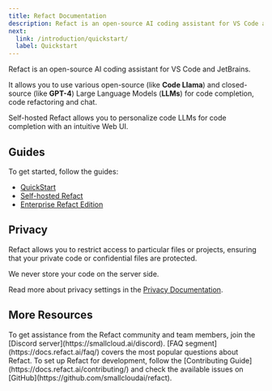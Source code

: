 ```yaml
---
title: Refact Documentation
description: Refact is an open-source AI coding assistant for VS Code and JetBrains.
next:
  link: /introduction/quickstart/
  label: Quickstart
---
```


Refact is an open-source AI coding assistant for VS Code and JetBrains. 

It allows you to use various open-source (like **Code Llama**) and closed-source (like **GPT-4**) Large Language Models (**LLMs**) for code completion, code refactoring and chat. 

Self-hosted Refact allows you to personalize code LLMs for code completion with an intuitive Web UI. 

## Guides
To get started, follow the guides:
- [QuickStart](https://docs.refact.ai/introduction/quickstart/)
- [Self-hosted Refact](https://docs.refact.ai/guides/version-specific/self-hosted/)
- [Enterprise Refact Edition](https://docs.refact.ai/guides/version-specific/enterprise/getting-started/)

## Privacy
Refact allows you to restrict access to particular files or projects, ensuring that your private code or confidential files are protected. 

We never store your code on the server side.

Read more about privacy settings in the [Privacy Documentation](https://docs.refact.ai/features/code-completion/#privacy).



## More Resources

<CardGrid>
	<Card title="Discord server" icon="pencil">
		To get assistance from the Refact community and team members, join the [Discord server](https://smallcloud.ai/discord).
	</Card>
	<Card title="FAQ" icon="magnifier">
		[FAQ segment](https://docs.refact.ai/faq/) covers the most popular questions about Refact.
	</Card>
	<Card title="Contributing" icon="rocket">
		To set up Refact for development, follow the [Contributing Guide](https://docs.refact.ai/contributing/) and check the available issues on [GitHub](https://github.com/smallcloudai/refact).
	</Card>
</CardGrid>
